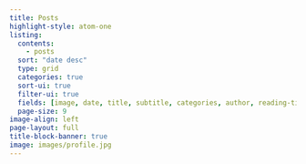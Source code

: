 ```yaml
---
title: Posts
highlight-style: atom-one
listing:
  contents: 
    - posts
  sort: "date desc"
  type: grid
  categories: true
  sort-ui: true
  filter-ui: true
  fields: [image, date, title, subtitle, categories, author, reading-time]
  page-size: 9
image-align: left
page-layout: full
title-block-banner: true
image: images/profile.jpg
---
```

